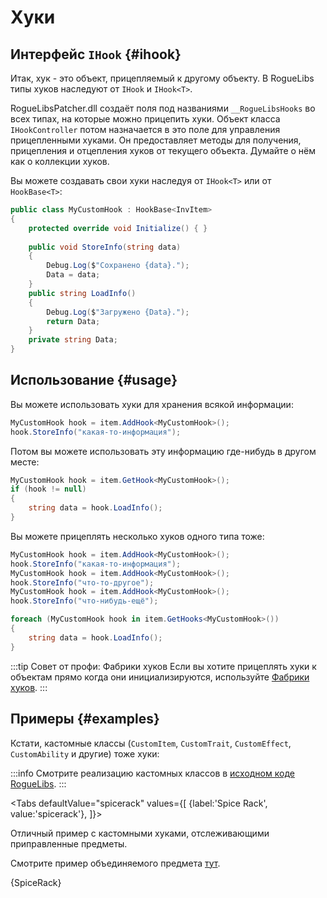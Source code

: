 # Хуки


## Интерфейс `IHook` {#ihook}

Итак, хук - это объект, прицепляемый к другому объекту. В RogueLibs типы хуков наследуют от `IHook` и `IHook<T>`.

RogueLibsPatcher.dll создаёт поля под названиями `__RogueLibsHooks` во всех типах, на которые можно прицепить хуки. Объект класса `IHookController` потом назначается в это поле для управления прицепленными хуками. Он предоставляет методы для получения, прицепления и отцепления хуков от текущего объекта. Думайте о нём как о коллекции хуков.

Вы можете создавать свои хуки наследуя от `IHook<T>` или от `HookBase<T>`:

```csharp title="MyCustomHook.cs"
public class MyCustomHook : HookBase<InvItem>
{
    protected override void Initialize() { }
    
    public void StoreInfo(string data)
    {
        Debug.Log($"Сохранено {data}.");
        Data = data;
    }
    public string LoadInfo()
    {
        Debug.Log($"Загружено {Data}.");
        return Data;
    }
    private string Data;
}
```

## Использование {#usage}

Вы можете использовать хуки для хранения всякой информации:

```csharp
MyCustomHook hook = item.AddHook<MyCustomHook>();
hook.StoreInfo("какая-то-информация");
```

Потом вы можете использовать эту информацию где-нибудь в другом месте:

```csharp
MyCustomHook hook = item.GetHook<MyCustomHook>();
if (hook != null)
{
    string data = hook.LoadInfo();
}
```

Вы можете прицеплять несколько хуков одного типа тоже:

```csharp
MyCustomHook hook = item.AddHook<MyCustomHook>();
hook.StoreInfo("какая-то-информация");
MyCustomHook hook = item.AddHook<MyCustomHook>();
hook.StoreInfo("что-то-другое");
MyCustomHook hook = item.AddHook<MyCustomHook>();
hook.StoreInfo("что-нибудь-ещё");
```

```csharp
foreach (MyCustomHook hook in item.GetHooks<MyCustomHook>())
{
    string data = hook.LoadInfo();
}
```

:::tip Совет от профи: Фабрики хуков
Если вы хотите прицеплять хуки к объектам прямо когда они инициализируются, используйте [Фабрики хуков](./hook-factories).
:::

## Примеры {#examples}

Кстати, кастомные классы (`CustomItem`, `CustomTrait`, `CustomEffect`, `CustomAbility` и другие) тоже хуки:

:::info
Смотрите реализацию кастомных классов в [исходном коде RogueLibs](https://github.com/Abbysssal/RogueLibs/tree/main/RogueLibsCore/Hooks).
:::



<Tabs
    defaultValue="spicerack"
    values={[
        {label:'Spice Rack', value:'spicerack'},
    ]}>
<TabItem value="spicerack">

Отличный пример с кастомными хуками, отслеживающими приправленные предметы.

Смотрите пример объединяемого предмета [тут](../items/combinable-items#examples).

<CodeSnippet>{SpiceRack}</CodeSnippet>

</TabItem>
</Tabs>